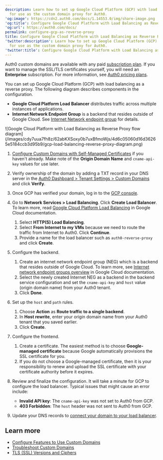 ```yaml
---
description: Learn how to set up Google Cloud Platform (GCP) with load balancing
  for use as the custom domain proxy for Auth0.
'og:image': https://cdn2.auth0.com/docs/1.14553.0/img/share-image.png
'og:title': Configure Google Cloud Platform with Load Balancing as Reverse Proxy
'og:url': https://auth0.com/docs/
permalink: configure-gcp-as-reverse-proxy
title: Configure Google Cloud Platform with Load Balancing as Reverse Proxy
'twitter:description': Learn how to set up Google Cloud Platform (GCP) with load balancing
  for use as the custom domain proxy for Auth0.
'twitter:title': Configure Google Cloud Platform with Load Balancing as Reverse Proxy
---
```

<Callout icon="file-lines" color="#0EA5E9" iconType="regular">

Auth0 custom domains are available with any paid [subscription plan](https://manage.auth0.com/#/tenant/billing/subscription). If you want to manage the SSL/TLS certificates yourself, you will need an **Enterprise** subscription. For more information, see [Auth0 pricing plans](https://auth0.com/pricing).

</Callout>

You can set up Google Cloud Platform (GCP) with load balancing as a reverse proxy. The following diagram describes components in the configuration.

* **Google Cloud Platform Load Balancer** distributes traffic across multiple instances of applications.
* **Internet Network Endpoint Group** is a backend that resides outside of Google Cloud. See [Internet Network endpoint group](https://cloud.google.com/load-balancing/docs/negs/internet-neg-concepts) for details.

<Frame>![Google Cloud Platform with Load Balancing as Reverse Proxy flow diagram](/images/cdy7uua7fh8z/62abKXSoxy0b7uxBfmoWjs/4d6c05060d16d36265e5184ccb3d95b9/gcp-load-balancing-reverse-proxy-diagram.png)</Frame>

1. [Configure Custom Domains with Self-Managed Certificates](/customize/custom-domains/self-managed-certificates) if you haven't already. Make note of the **Origin Domain Name** and `cname-api-key` values for use later.
2. Verify ownership of the domain by adding a TXT record in your DNS server in the [Auth0 Dashboard > Tenant Settings > Custom Domains](https://manage.auth0.com/#/tenant/custom_domains) and click **Verify**.
3. Once GCP has verified your domain, log in to the [GCP console](https://console.cloud.google.com).
4. Go to **Network Services > Load Balancing**. Click **Create Load Balancer**. To learn more, read [Google Cloud Platform Load Balancing](https://cloud.google.com/load-balancing/docs) in Google Cloud documentation.

   1. Select **HTTP(S) Load Balancing**.
   2. Select **From Internet to my VMs** because we need to route the traffic from Internet to Auth0. Click **Continue**.
   3. Provide a name for the load balancer such as `auth0-reverse-proxy` and click **Create**.
5. Configure the backend.

   1. Create an internet network endpoint group (NEG) which is a backend that resides outside of Google Cloud. To learn more, see [Internet network endpoint groups overview](https://cloud.google.com/load-balancing/docs/negs/internet-neg-concepts) in Google Cloud documentation.
   2. Select the newly created Internet NEG as a backend in the backend service configuration and set the `cname-api-key` and `host` value (origin domain name) from your Auth0 tenant.
   3. Click **Done**.
6. Set up the `host` and `path` rules.

   1. Choose **Action** as **Route traffic to a single backend**.
   2. In **Host rewrite**, enter your origin domain name from your Auth0 tenant that you saved earlier.
   3. Click **Create**.
7. Configure the frontend.

   1. Create a certificate. The easiest method is to choose **Google-managed certificate** because Google automatically provisions the SSL certificate for you.
   2. If you do not choose a Google-managed certificate, then it is your responsibility to renew and upload the SSL certificate with your certificate authority before it expires.
8. Review and finalize the configuration.
   It will take a minute for GCP to configure the load balancer. Typical issues that might cause an error include:

   * **Invalid API key**: The `cname-api-key` was not set to Auth0 from GCP.
   * **403 Forbidden**: The `host` header was not sent to Auth0 from GCP.
9. Update your DNS records to [connect your domain to your load balancer](https://cloud.google.com/load-balancing/docs/https/setup-global-ext-https-external-backend#update_dns).

## Learn more

* [Configure Features to Use Custom Domains](/customize/custom-domains/configure-features-to-use-custom-domains)
* [Troubleshoot Custom Domains](/troubleshoot/integration-extensibility-issues/troubleshoot-custom-domains)
* [TLS (SSL) Versions and Ciphers](/customize/custom-domains/self-managed-certificates/tls-ssl)